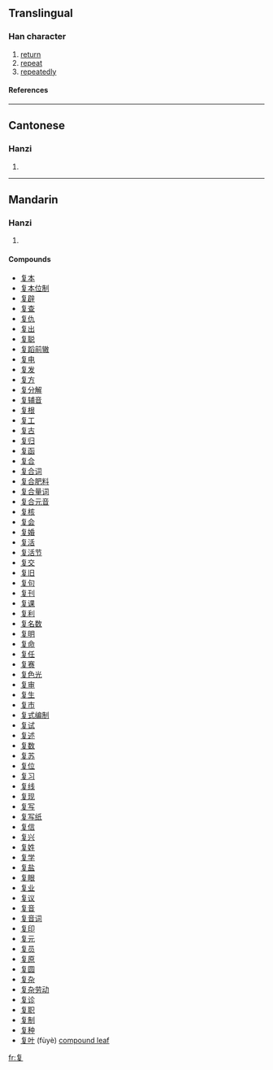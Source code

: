 {{see|復|複}}

==Translingual==
===Han character===
{{Han char|rn=35|rad=夊|as=06|sn=9|four=8040<sub>7</sub>|canj=人日竹水 (OAHE)}}
# [[return]]
# [[repeat]]
# [[repeatedly]]
====References====
{{Han ref|kx=0245.101|hdz=20869.060|uh=590D|ud=22797|bh=CE60|bd=52832}}
----
==Cantonese==
===Hanzi===
{{yue-hanzi|jyut=|y=fuk6}}
# {{defn|Cantonese}}
----
==Mandarin==
===Hanzi===
{{cmn-hanzi|tra=[[復]], [[複]]|pin=[[fù]] ([[fu4]])|wg=fu<sup>4</sup>}}
# {{defn|Mandarin}}

====Compounds====
*[[复本]]
*[[复本位制]]
*[[复辟]]
*[[复查]]
*[[复仇]]
*[[复出]]
*[[复聪]]
*[[复蹈前辙]]
*[[复电]]
*[[复发]]
*[[复方]]
*[[复分解]]
*[[复辅音]]
*[[复根]]
*[[复工]]
*[[复古]]
*[[复归]]
*[[复函]]
*[[复合]]
*[[复合词]]
*[[复合肥料]]
*[[复合量词]]
*[[复合元音]]
*[[复核]]
*[[复会]]
*[[复婚]]
*[[复活]]
*[[复活节]]
*[[复交]]
*[[复旧]]
*[[复句]]
*[[复刊]]
*[[复课]]
*[[复利]]
*[[复名数]]
*[[复明]]
*[[复命]]
*[[复任]]
*[[复赛]]
*[[复色光]]
*[[复审]]
*[[复生]]
*[[复市]]
*[[复式编制]]
*[[复试]]
*[[复述]]
*[[复数]]
*[[复苏]]
*[[复位]]
*[[复习]]
*[[复线]]
*[[复现]]
*[[复写]]
*[[复写纸]]
*[[复信]]
*[[复兴]]
*[[复姓]]
*[[复学]]
*[[复盐]]
*[[复眼]]
*[[复业]]
*[[复议]]
*[[复音]]
*[[复音词]]
*[[复印]]
*[[复元]]
*[[复员]]
*[[复原]]
*[[复圆]]
*[[复杂]]
*[[复杂劳动]]
*[[复诊]]
*[[复职]]
*[[复制]]
*[[复种]]
*[[复叶]] (fùyè) [[compound leaf]]
[[fr:复]]